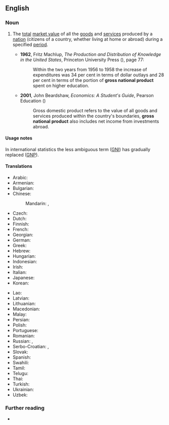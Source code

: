 ==English==

===Noun===
{{en-noun|-|s}}

# {{lb|en|economics}} The [[total]] [[market value]] of all the [[goods]] and [[service]]s produced by a [[nation]] (citizens of a country, whether living at home or abroad) during a specified [[period]].
#: {{syn|en|GNP|gross national income}}
#: {{cot|en|gross domestic product}}
#* '''1962''', Fritz Machlup, ''The Production and Distribution of Knowledge in the United States'', Princeton University Press ({{ISBN|9780691003566}}), page 77:
#*: Within the two years from 1956 to 1958 the increase of expenditures was 34 per cent in terms of dollar outlays and 28 per cent in terms of the portion of '''gross national product''' spent on higher education.
#* '''2001''', John Beardshaw, ''Economics: A Student's Guide'', Pearson Education ({{ISBN|9780273651406}})
#*: Gross domestic product refers to the value of all goods and services produced within the country's boundaries, '''gross national product''' also includes net income from investments abroad.

====Usage notes====
In international statistics the less ambiguous term {{m|en|gross national income}} ([[GNI]]) has gradually replaced {{m|en|gross national product}} ([[GNP]]).

====Translations====
{{trans-top|economics}}
* Arabic: {{t|ar|مقاييس الدخل والإنتاج القومي}}
* Armenian: {{t+|hy|համախառն ազգային արդյունք}}
* Bulgarian: {{t|bg|брутен национален продукт|m|sc=Cyrl}}
* Chinese:
*: Mandarin: {{t|cmn|國民生產總值|sc=Hani}}, {{t|cmn|国民生产总值|tr=guómín shēngchǎn zǒngzhí|sc=Hani}}
* Czech: {{t|cs|hrubý národní produkt|m}}
* Dutch: {{t|nl|bruto nationaal product}}
* Finnish: {{t+|fi|bruttokansantuote}}
* French: {{t+|fr|produit national brut}}
* Georgian: {{t|ka|მთლიანი ეროვნული პროდუქტი|sc=Geor}}
* German: {{t+|de|Bruttosozialprodukt|n}}
* Greek: {{t|el|ακαθάριστο εθνικό προϊόν}}
* Hebrew: {{t|he|תוצר לאומי גולמי}}
* Hungarian: {{t|hu|bruttó nemzeti termék}}
* Indonesian: {{t|id|produk nasional bruto}}
* Irish: {{t|ga|olltáirgeacht náisiúnta|f}}
* Italian: {{t|it|prodotto nazionale lordo}}
* Japanese: {{t+|ja|国民総生産|sc=Jpan}}
* Korean: {{t|ko|국민 총생산|sc=Kore}}
{{trans-mid}}
* Lao: {{t|lo|ບັນທັດຖານວັດແທກ ລາຍໄດ້ ແລະ ຜົນຜະລິດ ແຫ່ງຊາດ}}
* Latvian: {{t|lv|nacionālais kopprodukts}}
* Lithuanian: {{t|lt|bendrasis nacionalinis produktas}}
* Macedonian: {{t|mk|бруто општествен производ|m|sc=Cyrl}}
* Malay: {{t|ms|keluaran negara kasar}}
* Persian: {{t|fa|تولید ناخالص ملی|sc=fa-Arab}}
* Polish: {{t|pl|produkt narodowy brutto|m}}
* Portuguese: {{t+|pt|produto nacional bruto|m}}
* Romanian: {{t+|ro|produs național brut|n}}
* Russian: {{t+|ru|валово́й национа́льный проду́кт|m}}, {{t+|ru|ВНП|m}}
* Serbo-Croatian: {{t|sh|бруто национални производ}}, {{t|sh|bruto nacionalni proizvod}}
* Slovak: {{t|sk|hrubý národný dôchodok}}
* Spanish: {{t+|es|producto nacional bruto|m}}
* Swahili: {{t|sw|jumla ya pato la taifa}}
* Tamil: {{t|ta|மொத்த தேசிய உற்பத்தி|sc=Taml}}
* Telugu: {{t+|te|స్థూల జాతీయోత్పత్తి}}
* Thai: {{t|th|มาตรวัดรายรับและผลผลิตของประเทศ}}
* Turkish: {{t|tr|gayri safi millî hasıla}}
* Ukrainian: {{t+|uk|валовий національний продукт|m|sc=Cyrl}}
* Uzbek: {{t|uz|yalpi milliy mahsulot}}
{{trans-bottom}}

===Further reading===
* {{pedia|gross national income}}